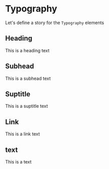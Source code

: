 
<Meta title="Elements|Typography" />

# Typography
Let's define a story for the `Typography` elements

## Heading
<Preview>
  <Story name="Heading">
    <Text variant="heading">This is a heading text</Text>
  </Story>
</Preview>

## Subhead
<Preview>
  <Story name="Subhead">
    <Text variant="subhead">This is a subhead text</Text>
  </Story>
</Preview>


## Suptitle
<Preview>
  <Story name="Suptitle">
    <Text variant="suptitle">This is a suptitle text</Text>
  </Story>
</Preview>

## Link
<Preview>
  <Story name="Link">
    <Text variant="link">This is a link text</Text>
  </Story>
</Preview>

## text
<Preview>
  <Story name="Text">
    <Text variant="text">This is a text</Text>
  </Story>
</Preview>
